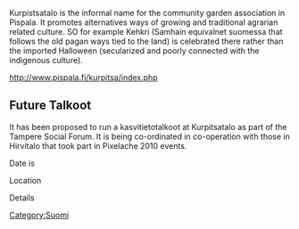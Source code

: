 Kurpistsatalo is the informal name for the community garden association in Pispala. It promotes alternatives ways of growing and traditional agrarian related culture. SO for example Kehkri (Samhain equivalnet suomessa that follows the old pagan ways tied to the land) is celebrated there rather than the imported Halloween (secularized and poorly connected with the indigenous culture).

http://www.pispala.fi/kurpitsa/index.php

== Future Talkoot ==

It has been proposed to run a kasvitietotalkoot at Kurpitsatalo as part of the Tampere Social Forum. It is being co-ordinated in co-operation with those in Hirvitalo that took part in Pixelache 2010 events.

Date is

Location

Details


[[Category:Suomi]]